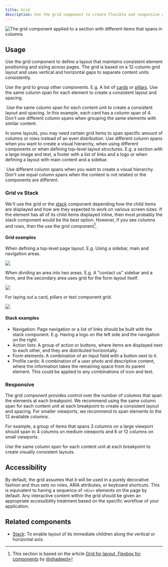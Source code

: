 ```yaml
---
title: Grid
description: Use the grid component to create flexible and responsive grid-based layouts.
---
```



![The grid component applied to a section with different items that spans in columns](https://github.com/primer/brand/assets/912236/6cd2805e-0148-4a1d-b373-07acd1aa7f51)

## Usage

Use the grid component to define a layout that maintains consistent element positioning and sizing across pages. The grid is based on a 12-column grid layout and uses vertical and horizontal gaps to separate content units consistently.

Use the grid to group other components. E.g. A list of [cards](/components/Card) or [pillars](/components/Pillar). Use the same column span for each element to create a consistent layout and spacing.

<DoDontContainer>
  <Do>
    <img src="" alt="" />
    <Caption>
      Use the same column span for each content unit to create a consistent
      layout and spacing. In this example, each card has a column span of 4.
    </Caption>
  </Do>
  <Dont>
    <img src="" alt="" />
    <Caption>
      Don't use different column spans when grouping the same elements with
      similar content.
    </Caption>
  </Dont>
</DoDontContainer>

In some layouts, you may need certain grid items to span specific amount of columns or rows instead of an even distribution. Use different column spans when you want to create a visual hierarchy, when using different components or when defining top-level layout structures. E.g. a section with a large image and text, a footer with a list of links and a logo or when defining a layout with main content and a sidebar.

<DoDontContainer>
  <Do>
    <img src="" alt="" />
    <Caption>
      Use different column spans when you want to create a visual hierarchy.
    </Caption>
  </Do>
  <Dont>
    <img src="" alt="" />
    <Caption>
      Don't use equal column spans when the content is not related or the
      components are different.
    </Caption>
  </Dont>
</DoDontContainer>

### Grid vs Stack

We'll use the grid or the [stack](/components/Stack) component depending how the child items are displayed and how are they expected to work on various screen sizes. If the element has all of its child items displayed inline, then most probably the stack component would be the best option. However, if you see columns and rows, then the use the grid component[^1].

#### Grid examples

When defining a top-level page layout. E.g. Using a sidebar, main and navigation areas.

![](https://github.com/primer/brand/assets/912236/7c418d9e-3e44-4a0e-9f4f-18f5a62d89d0)

When dividing an area into two areas. E.g. A "contact us" sidebar and a form, and the secondary area uses grid for the form layout itself.

![](https://github.com/primer/brand/assets/912236/d617bfea-0758-4066-9ccc-7853eeb35cf3)

For laying out a card, pillars or text component grid.

![](https://github.com/primer/brand/assets/912236/56dfbcd8-72ff-401c-a530-25f11f671f7f)

#### Stack examples

- Navigation: Page navigation or a list of links should be built with the stack component. E.g. Having a logo on the left side and the navigation on the right.
- Action lists: A group of action or buttons, where items are displayed next to each other, and they are distributed horizontally.
- Form elements: A combination of an input field with a button next to it.
- Profile cards: A combination of a user photo and descriptive content, where the information takes the remaining space from its parent element. This could be applied to any combinations of icon and text.

[^1]: This section is based on the article [Grid for layout, Flexbox for components](https://ishadeed.com/article/grid-layout-flexbox-components/) by [@shadeed](https://github.com/shadeed)

### Responsive

The grid component provides control over the number of columns that span the elements at each breakpoint. We recommend using the same column span for each content unit at each breakpoint to create a consistent layout and spacing.
For smaller viewports, we recommend to span elements to the 12 available columns.

For example, a group of items that spans 3 columns on a large viewport should span to 4 columns on medium viewports and 6 or 12 columns on small viewports.

<div>
  <CustomVideoPlayer
    width="100%"
    src="https://github.com/primer/brand/assets/912236/a99beba9-b22f-4e2b-a5fa-66c2db246965"
  />
  <Caption>
    Use the same column span for each content unit at each breakpoint to create
    visually consistent layouts.
  </Caption>
</div>

## Accessibility

By default, the grid assumes that it will be used in a purely decorative fashion and thus sets no roles, ARIA attributes, or keyboard shortcuts. This is equivalent to having a sequence of `<div>` elements on the page by default. Any interactive content within the grid should be given an appropriate accessibility treatment based on the specific workflow of your application.

## Related components

- [Stack](/components/Stack): To enable layout of its immediate children along the vertical or horizontal axis.

